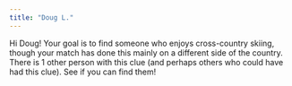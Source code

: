 ```yaml
---
title: "Doug L."
---
```


Hi Doug! Your goal is to find someone who enjoys cross-country skiing, though your match has done this mainly on a different side of the country. There is 1 other person with this clue (and perhaps others who could have had this clue). See if you can find them!
